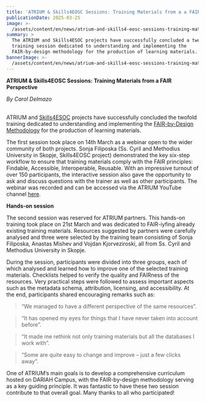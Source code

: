 ```yaml
---
title: 'ATRIUM & Skills4EOSC Sessions: Training Materials from a a FAIR Perspective**'
publicationDate: 2025-03-25
image: >-
  /assets/content/en/news/atrium-and-skills4-eosc-sessions-training-materials-from-a-a-fair-perspective/image.jpeg
summary: >
  The ATRIUM and Skills4ESOC projects have successfully concluded a twofold
  training session dedicated to understanding and implementing the
  FAIR-by-design methodology for the production of learning materials.
bannerImage: >-
  /assets/content/en/news/atrium-and-skills4-eosc-sessions-training-materials-from-a-a-fair-perspective/bannerImage.jpg
---
```

**ATRIUM & Skills4EOSC Sessions: Training Materials from a FAIR Perspective**

*By Carol Delmazo*

\
ATRIUM and [Skills4ESOC](https://www.skills4eosc.eu/) projects have successfully concluded the twofold training dedicated to understanding and implementing the [FAIR-by-Design Methodology](https://www.skills4eosc.eu/resources/fair-by-design-methodology) for the production of learning materials.

<Figure src="/assets/content/en/news/atrium-and-skills4-eosc-sessions-training-materials-from-a-a-fair-perspective/skills4-eosc.jpeg" alignment="stretch">

</Figure>

The first session took place on 14th March as a webinar open to the wider community of both projects. Sonja Filiposka (Ss. Cyril and Methodius University in Skopje, Skills4EOSC project) demonstrated the key six-step workflow to ensure that training materials comply with the FAIR principles: Findable, Accessible, Interoperable, Reusable. With an impressive turnout of over 150 participants, the interactive session also gave the opportunity to ask and discuss questions with the trainer as well as other participants. The webinar was recorded and can be accessed via the ATRIUM YouTube channel [here](https://www.youtube.com/watch?v=Gagjo_6lJFI\&t=7825s).

<Figure src="/assets/content/en/news/atrium-and-skills4-eosc-sessions-training-materials-from-a-a-fair-perspective/fairbydesign.jpeg" alignment="stretch">

</Figure>

**Hands-on session**

The second session was reserved for ATRIUM partners. This hands-on training took place on 21st March and was dedicated to FAIR-iyfing already existing training materials. Resources suggested by partners were carefully analysed and three were selected by the training team consisting of Sonja Filiposka, Anastas Mishev and Vojdan Kjorveziroski, all from Ss. Cyril and Methodius University in Skopje. 

<Figure src="/assets/content/en/news/atrium-and-skills4-eosc-sessions-training-materials-from-a-a-fair-perspective/screenshot-2025-03-25-at-16.49.54.png" alignment="stretch">

</Figure>

During the session, participants were divided into three groups, each of which analysed and learned how to improve one of the selected training materials. Checklists helped to verify the quality and FAIRness of the resources. Very practical steps were followed to assess important aspects such as the metadata schema, attribution, licensing, and accessibility. At the end, participants shared encouraging remarks such as:

> “We managed to have a different perspective of the same resources”.

> “It has opened my eyes for things that I have never taken into account before”.

> “It made me rethink not only training materials but all the databases I work with”.

> “Some are quite easy to change and improve – just a few clicks away”.

One of ATRIUM’s main goals is to develop a comprehensive curriculum hosted on DARIAH Campus, with the FAIR-by-design methodology serving as a key guiding principle. It was fantastic to have these two session contribute to that overall goal. Many thanks to all who participated!&#x20;
